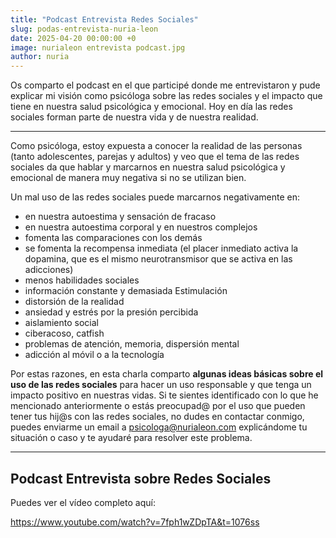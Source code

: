 ```yaml
---
title: "Podcast Entrevista Redes Sociales"
slug: podas-entrevista-nuria-leon
date: 2025-04-20 00:00:00 +0
image: nurialeon entrevista podcast.jpg
author: nuria
---
```


Os comparto el podcast en el que participé donde me entrevistaron y pude explicar mi visión como psicóloga sobre las redes sociales y el impacto que tiene en nuestra salud psicológica y emocional. Hoy en día las redes sociales forman parte de nuestra vida y de nuestra realidad. 

---

Como psicóloga, estoy expuesta a conocer la realidad de las personas (tanto adolescentes, parejas y adultos) y veo que el tema de las redes sociales da que hablar y marcarnos en nuestra salud psicológica y emocional de manera muy negativa si no se utilizan bien. 

Un mal uso de las redes sociales puede marcarnos negativamente en:
- en nuestra autoestima y sensación de fracaso
- en nuestra autoestima corporal y en nuestros complejos 
- fomenta las comparaciones con los demás
- se fomenta la recompensa inmediata (el placer inmediato activa la dopamina, que es el mismo neurotransmisor que se activa en las adicciones)
- menos habilidades sociales 
- información constante y demasiada Estimulación
- distorsión de la realidad
- ansiedad y estrés por la presión percibida
- aislamiento social
- ciberacoso, catfish
- problemas de atención, memoria, dispersión mental
- adicción al móvil o a la tecnología


Por estas razones, en esta charla comparto **algunas ideas básicas sobre el uso de las redes sociales** para hacer un uso responsable y que tenga un impacto positivo en nuestras vidas. Si te sientes identificado con lo que he mencionado anteriormente o estás preocupad@ por el uso que pueden tener tus hij@s con las redes sociales, no dudes en contactar conmigo, puedes enviarme un email a psicologa@nurialeon.com explicándome tu situación o caso y te ayudaré para resolver este problema.

---

## Podcast Entrevista sobre Redes Sociales

Puedes ver el vídeo completo aquí:

https://www.youtube.com/watch?v=7fph1wZDpTA&t=1076ss
